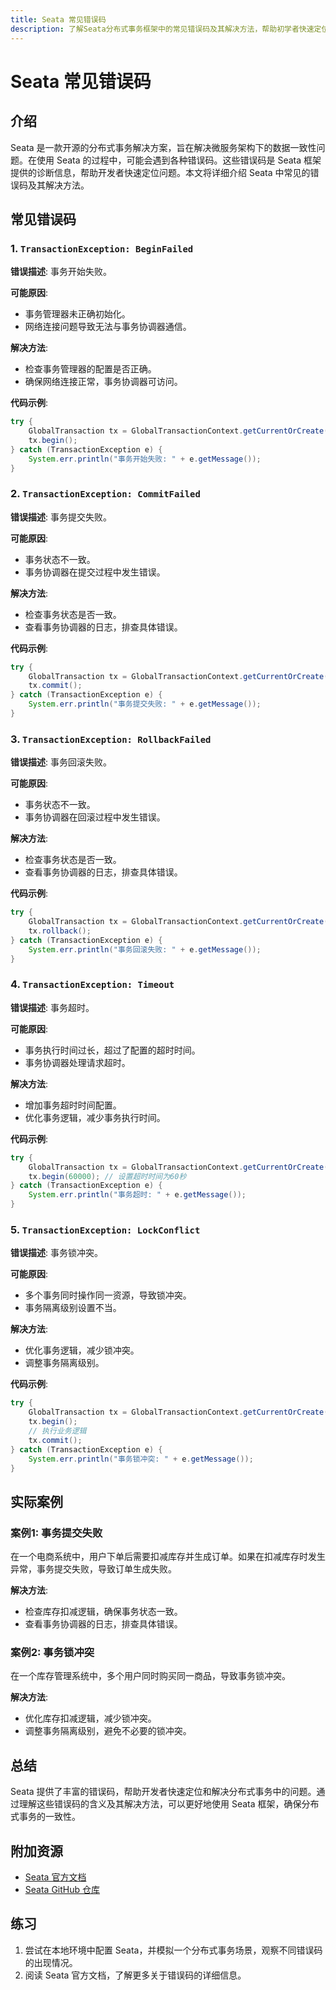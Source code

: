 ```yaml
---
title: Seata 常见错误码
description: 了解Seata分布式事务框架中的常见错误码及其解决方法，帮助初学者快速定位和解决问题。
---
```


# Seata 常见错误码

## 介绍

Seata 是一款开源的分布式事务解决方案，旨在解决微服务架构下的数据一致性问题。在使用 Seata 的过程中，可能会遇到各种错误码。这些错误码是 Seata 框架提供的诊断信息，帮助开发者快速定位问题。本文将详细介绍 Seata 中常见的错误码及其解决方法。

## 常见错误码

### 1. `TransactionException: BeginFailed`

**错误描述**: 事务开始失败。

**可能原因**:
- 事务管理器未正确初始化。
- 网络连接问题导致无法与事务协调器通信。

**解决方法**:
- 检查事务管理器的配置是否正确。
- 确保网络连接正常，事务协调器可访问。

**代码示例**:
```java
try {
    GlobalTransaction tx = GlobalTransactionContext.getCurrentOrCreate();
    tx.begin();
} catch (TransactionException e) {
    System.err.println("事务开始失败: " + e.getMessage());
}
```

### 2. `TransactionException: CommitFailed`

**错误描述**: 事务提交失败。

**可能原因**:
- 事务状态不一致。
- 事务协调器在提交过程中发生错误。

**解决方法**:
- 检查事务状态是否一致。
- 查看事务协调器的日志，排查具体错误。

**代码示例**:
```java
try {
    GlobalTransaction tx = GlobalTransactionContext.getCurrentOrCreate();
    tx.commit();
} catch (TransactionException e) {
    System.err.println("事务提交失败: " + e.getMessage());
}
```

### 3. `TransactionException: RollbackFailed`

**错误描述**: 事务回滚失败。

**可能原因**:
- 事务状态不一致。
- 事务协调器在回滚过程中发生错误。

**解决方法**:
- 检查事务状态是否一致。
- 查看事务协调器的日志，排查具体错误。

**代码示例**:
```java
try {
    GlobalTransaction tx = GlobalTransactionContext.getCurrentOrCreate();
    tx.rollback();
} catch (TransactionException e) {
    System.err.println("事务回滚失败: " + e.getMessage());
}
```

### 4. `TransactionException: Timeout`

**错误描述**: 事务超时。

**可能原因**:
- 事务执行时间过长，超过了配置的超时时间。
- 事务协调器处理请求超时。

**解决方法**:
- 增加事务超时时间配置。
- 优化事务逻辑，减少事务执行时间。

**代码示例**:
```java
try {
    GlobalTransaction tx = GlobalTransactionContext.getCurrentOrCreate();
    tx.begin(60000); // 设置超时时间为60秒
} catch (TransactionException e) {
    System.err.println("事务超时: " + e.getMessage());
}
```

### 5. `TransactionException: LockConflict`

**错误描述**: 事务锁冲突。

**可能原因**:
- 多个事务同时操作同一资源，导致锁冲突。
- 事务隔离级别设置不当。

**解决方法**:
- 优化事务逻辑，减少锁冲突。
- 调整事务隔离级别。

**代码示例**:
```java
try {
    GlobalTransaction tx = GlobalTransactionContext.getCurrentOrCreate();
    tx.begin();
    // 执行业务逻辑
    tx.commit();
} catch (TransactionException e) {
    System.err.println("事务锁冲突: " + e.getMessage());
}
```

## 实际案例

### 案例1: 事务提交失败

在一个电商系统中，用户下单后需要扣减库存并生成订单。如果在扣减库存时发生异常，事务提交失败，导致订单生成失败。

**解决方法**:
- 检查库存扣减逻辑，确保事务状态一致。
- 查看事务协调器的日志，排查具体错误。

### 案例2: 事务锁冲突

在一个库存管理系统中，多个用户同时购买同一商品，导致事务锁冲突。

**解决方法**:
- 优化库存扣减逻辑，减少锁冲突。
- 调整事务隔离级别，避免不必要的锁冲突。

## 总结

Seata 提供了丰富的错误码，帮助开发者快速定位和解决分布式事务中的问题。通过理解这些错误码的含义及其解决方法，可以更好地使用 Seata 框架，确保分布式事务的一致性。

## 附加资源

- [Seata 官方文档](https://seata.io/zh-cn/docs/overview/what-is-seata.html)
- [Seata GitHub 仓库](https://github.com/seata/seata)

## 练习

1. 尝试在本地环境中配置 Seata，并模拟一个分布式事务场景，观察不同错误码的出现情况。
2. 阅读 Seata 官方文档，了解更多关于错误码的详细信息。